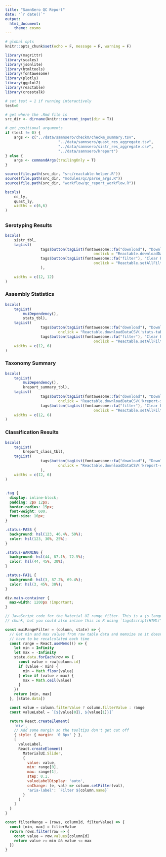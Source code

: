 ```yaml
---
title: "SamnSero QC Report"
date: "`r date()`"
output: 
  html_document:
    theme: cosmo
---
```


```r
# global opts
knitr::opts_chunk$set(echo = F, message = F, warning = F)
```

```r
library(magrittr)
library(scales)
library(jsonlite)
library(htmltools)
library(fontawesome)
library(plotly)
library(ggplot2)
library(reactable)
library(crosstalk)
```

```r
# set test = 1 if running interactively
test=0

# get where the .Rmd file is
src_dir <- dirname(knitr::current_input(dir = T))

# get positional arguments
if (test != 0) {
	args <- c("../data/samnsero/checkm/checkm_summary.tsv",
						"../data/samnsero/quast_res_aggregate.tsv",
						"../data/samnsero/sistr_res_aggregate.csv",
						"../data/samnsero/kreport")
} else {
	args <- commandArgs(trailingOnly = T)
}
```

```r
source(file.path(src_dir, "src/reactable-helper.R"))
source(file.path(src_dir, "modules/qc/parse_args.R"))
source(file.path(src_dir, "workflow/qc_report_workflow.R"))
```

```r
bscols(
	cc_ly,
	quast_ly,
	widths = c(6,6)
)
```

## {.tabset}

### Serotyping Results

```r
bscols(
	sistr_tbl,
	tagList(
				tags$button(tagList(fontawesome::fa("download"), "Download as CSV"),
										onclick = "Reactable.downloadDataCSV('sistr-table', 'SamnSero_sistr_res.csv')"),
				tags$button(tagList(fontawesome::fa("filter"), "Clear Filters"),
										onclick = "Reactable.setAllFilters('sistr-table', [])")
				),
	
	widths = c(12, 12)
)
```

### Assembly Statistics

```r
bscols(
	tagList(
		muiDependency(),
		stats_tbl),
	tagList(
				tags$button(tagList(fontawesome::fa("download"), "Download as CSV"),
  						onclick = "Reactable.downloadDataCSV('stats-table', 'SamnSero_assembly_stats.csv')"),
				tags$button(tagList(fontawesome::fa("filter"), "Clear Filters"),
										onclick = "Reactable.setAllFilters('stats-table', [])")),
	widths = c(12, 6)
)
```

### Taxonomy Summary

```r
bscols(
	tagList(
		muiDependency(),
		kreport_summary_tbl),
	tagList(
				tags$button(tagList(fontawesome::fa("download"), "Download as CSV"),
  						onclick = "Reactable.downloadDataCSV('kreport-summary-table', 'SamnSero_tax_summary.csv')"),
				tags$button(tagList(fontawesome::fa("filter"), "Clear Filters"),
										onclick = "Reactable.setAllFilters('kreport-summary-table', [])")),
	widths = c(12, 6)
)
```

### Classification Results

```r
bscols(
	tagList(
		kreport_class_tbl),
	tagList(
				tags$button(tagList(fontawesome::fa("download"), "Download as CSV"),
  						onclick = "Reactable.downloadDataCSV('kreport-class-table', 'SamnSero_tax_class_res.csv')")
				),
	widths = c(12, 6)
)
```

## {-}

```css
.tag {
  display: inline-block;
  padding: 2px 12px;
  border-radius: 15px;
  font-weight: 600;
  font-size: 16px;
}

.status-PASS {
  background: hsl(123, 46.4%, 59%);
  color: hsl(123, 30%, 25%);
}

.status-WARNING {
  background: hsl(44, 87.1%, 72.5%);
  color: hsl(44, 45%, 30%);
}

.status-FAIL {
  background: hsl(3, 87.2%, 69.4%);
  color: hsl(3, 45%, 30%);
}

div.main-container {
  max-width: 1200px !important;
}
```

```js
// JavaScript code for the Material UI range filter. This is a js language
// chunk, but you could also inline this in R using `tags$script(HTML("..."))`

const muiRangeFilter = (column, state) => {
  // Get min and max values from raw table data and memoize so it doesn't
  // have to be recalculated each time
  const range = React.useMemo(() => {
    let min = Infinity
    let max = -Infinity
    state.data.forEach(row => {
      const value = row[column.id]
      if (value < min) {
        min = Math.floor(value)
      } else if (value > max) {
        max = Math.ceil(value)
      }
    })
    return [min, max]
  }, [state.data])

  const value = column.filterValue ? column.filterValue : range
  const valueLabel = `[${value[0]}, ${value[1]}]`

  return React.createElement(
    'div',
    // Add some margin so the tooltips don't get cut off
    { style: { margin: '0 8px' } },
    [
      valueLabel,
      React.createElement(
        MaterialUI.Slider,
        {
          value: value,
          min: range[0],
          max: range[1],
          step: 0.1,
          valueLabelDisplay: 'auto',
          onChange: (e, val) => column.setFilter(val),
          'aria-label': `Filter ${column.name}`
        }
      )
    ]
  )
}

const filterRange = (rows, columnId, filterValue) => {
  const [min, max] = filterValue
  return rows.filter(row => {
    const value = row.values[columnId]
    return value >= min && value <= max
  })
}
```

